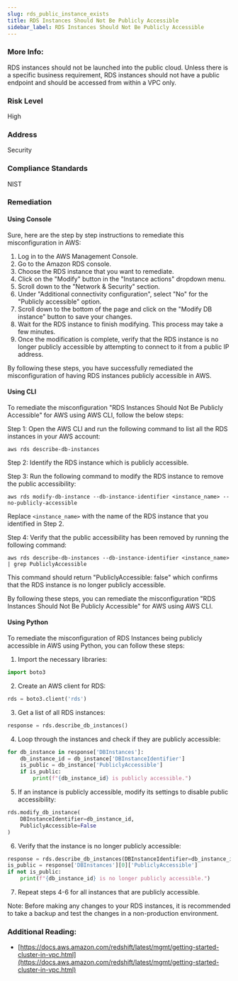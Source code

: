 ```yaml
---
slug: rds_public_instance_exists
title: RDS Instances Should Not Be Publicly Accessible
sidebar_label: RDS Instances Should Not Be Publicly Accessible
---
```


### More Info:

RDS instances should not be launched into the public cloud. Unless there is a specific business requirement, RDS instances should not have a public endpoint and should be accessed from within a VPC only.

### Risk Level

High

### Address

Security

### Compliance Standards

NIST

### Remediation

#### Using Console

Sure, here are the step by step instructions to remediate this misconfiguration in AWS:

1. Log in to the AWS Management Console.
2. Go to the Amazon RDS console.
3. Choose the RDS instance that you want to remediate.
4. Click on the "Modify" button in the "Instance actions" dropdown menu.
5. Scroll down to the "Network & Security" section.
6. Under "Additional connectivity configuration", select "No" for the "Publicly accessible" option.
7. Scroll down to the bottom of the page and click on the "Modify DB instance" button to save your changes.
8. Wait for the RDS instance to finish modifying. This process may take a few minutes.
9. Once the modification is complete, verify that the RDS instance is no longer publicly accessible by attempting to connect to it from a public IP address.

By following these steps, you have successfully remediated the misconfiguration of having RDS instances publicly accessible in AWS.

#### Using CLI

To remediate the misconfiguration "RDS Instances Should Not Be Publicly Accessible" for AWS using AWS CLI, follow the below steps:

Step 1: Open the AWS CLI and run the following command to list all the RDS instances in your AWS account:

```
aws rds describe-db-instances
```

Step 2: Identify the RDS instance which is publicly accessible.

Step 3: Run the following command to modify the RDS instance to remove the public accessibility:

```
aws rds modify-db-instance --db-instance-identifier <instance_name> --no-publicly-accessible
```

Replace `<instance_name>` with the name of the RDS instance that you identified in Step 2.

Step 4: Verify that the public accessibility has been removed by running the following command:

```
aws rds describe-db-instances --db-instance-identifier <instance_name> | grep PubliclyAccessible
```

This command should return "PubliclyAccessible: false" which confirms that the RDS instance is no longer publicly accessible.

By following these steps, you can remediate the misconfiguration "RDS Instances Should Not Be Publicly Accessible" for AWS using AWS CLI.

#### Using Python

To remediate the misconfiguration of RDS Instances being publicly accessible in AWS using Python, you can follow these steps:

1. Import the necessary libraries:

```python
import boto3
```

2. Create an AWS client for RDS:

```python
rds = boto3.client('rds')
```

3. Get a list of all RDS instances:

```python
response = rds.describe_db_instances()
```

4. Loop through the instances and check if they are publicly accessible:

```python
for db_instance in response['DBInstances']:
    db_instance_id = db_instance['DBInstanceIdentifier']
    is_public = db_instance['PubliclyAccessible']
    if is_public:
        print(f"{db_instance_id} is publicly accessible.")
```

5. If an instance is publicly accessible, modify its settings to disable public accessibility:

```python
rds.modify_db_instance(
    DBInstanceIdentifier=db_instance_id,
    PubliclyAccessible=False
)
```

6. Verify that the instance is no longer publicly accessible:

```python
response = rds.describe_db_instances(DBInstanceIdentifier=db_instance_id)
is_public = response['DBInstances'][0]['PubliclyAccessible']
if not is_public:
    print(f"{db_instance_id} is no longer publicly accessible.")
```

7. Repeat steps 4-6 for all instances that are publicly accessible.

Note: Before making any changes to your RDS instances, it is recommended to take a backup and test the changes in a non-production environment.

### Additional Reading:

- [https://docs.aws.amazon.com/redshift/latest/mgmt/getting-started-cluster-in-vpc.html](https://docs.aws.amazon.com/redshift/latest/mgmt/getting-started-cluster-in-vpc.html) 


